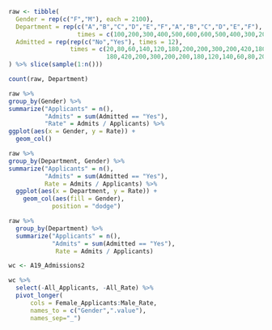 ```r
raw <- tibble(
  Gender = rep(c("F","M"), each = 2100),
  Department = rep(c("A","B","C","D","E","F","A","B","C","D","E","F"),
                   times = c(100,200,300,400,500,600,600,500,400,300,200,100)),
  Admitted = rep(rep(c("No","Yes"), times = 12),
                 times = c(20,80,60,140,120,180,200,200,300,200,420,180,
                           180,420,200,300,200,200,180,120,140,60,80,20))
) %>% slice(sample(1:n()))

```

```r
count(raw, Department)
```

```r
raw %>%
group_by(Gender) %>%
summarize("Applicants" = n(),
          "Admits" = sum(Admitted == "Yes"),
          "Rate" = Admits / Applicants) %>%
ggplot(aes(x = Gender, y = Rate)) +
  geom_col()

```
```r
raw %>%
group_by(Department, Gender) %>%
summarize("Applicants" = n(),
          "Admits" = sum(Admitted == "Yes"),
          Rate = Admits / Applicants) %>%
  ggplot(aes(x = Department, y = Rate)) +
    geom_col(aes(fill = Gender),
            position = "dodge")

```
```r
raw %>% 
  group_by(Department) %>%
  summarize("Applicants" = n(), 
            "Admits" = sum(Admitted == "Yes"),
             Rate = Admits / Applicants)

```

```r
wc <- A19_Admissions2
```

```r
wc %>%
  select(-All_Applicants, -All_Rate) %>%
  pivot_longer(
      cols = Female_Applicants:Male_Rate,
      names_to = c("Gender",".value"),
      names_sep="_")

```

